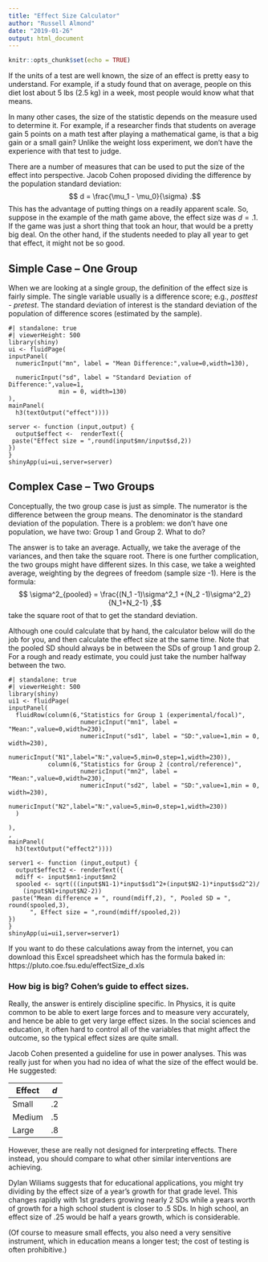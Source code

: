 ```yaml
---
title: "Effect Size Calculator"
author: "Russell Almond"
date: "2019-01-26"
output: html_document
---
```


```r
knitr::opts_chunk$set(echo = TRUE)
```

If the units of a test are well known, the size of an effect is pretty easy to understand. For example, if a study found that on average, people on this diet lost about 5 lbs (2.5 kg) in a week, most people would know what that means.

In many other cases, the size of the statistic depends on the measure
used to determine it. For example, if a researcher finds that students
on average gain 5 points on a math test after playing a mathematical
game, is that a big gain or a small gain? Unlike the weight loss
experiment, we don't have the experience with that test to judge.

There are a number of measures that can be used to put the size of the
effect into perspective. Jacob Cohen proposed dividing the difference
by the population standard deviation: $$ d = \frac{\mu_1 -
\mu_0}{\sigma} .$$ This has the advantage of putting things on a
readily apparent scale. So, suppose in the example of the math game
above, the effect size was $d=.1$. If the game was just a short thing
that took an hour, that would be a pretty big deal. On the other hand,
if the students needed to play all year to get that effect, it might
not be so good.

## Simple Case -- One Group

When we are looking at a single group, the definition of the effect
size is fairly simple. The single variable usually is a difference
score; e.g., *posttest - pretest*. The standard deviation of interest
is the standard deviation of the population of difference scores
(estimated by the sample).

```shinylive-r
#| standalone: true
#| viewerHeight: 500
library(shiny)
ui <- fluidPage(
inputPanel(
  numericInput("mn", label = "Mean Difference:",value=0,width=130),
  
  numericInput("sd", label = "Standard Deviation of Difference:",value=1,
              min = 0, width=130)
),
mainPanel(
  h3(textOutput("effect"))))

server <- function (input,output) {
  output$effect <-  renderText({
 paste("Effect size = ",round(input$mn/input$sd,2))
})
}
shinyApp(ui=ui,server=server)
```

## Complex Case -- Two Groups

Conceptually, the two group case is just as simple. The numerator is
the difference between the group means. The denominator is the
standard deviation of the population. There is a problem: we don't
have one population, we have two: Group 1 and Group 2. What to do?

The answer is to take an average. Actually, we take the average of the
variances, and then take the square root. There is one further
complication, the two groups might have different sizes. In this case,
we take a weighted average, weighting by the degrees of freedom
(sample size -1). Here is the formula: $$ \sigma^2_{pooled} =
\frac{(N_1 -1)\sigma^2_1 +(N_2 -1)\sigma^2_2}{N_1+N_2-1} ,$$ take the
square root of that to get the standard deviation.

Although one could calculate that by hand, the calculator below will
do the job for you, and then calculate the effect size at the same
time. Note that the pooled SD should always be in between the SDs of
group 1 and group 2. For a rough and ready estimate, you could just
take the number halfway between the two.

```shinylive-r
#| standalone: true
#| viewerHeight: 500
library(shiny)
ui1 <- fluidPage(
inputPanel(
  fluidRow(column(6,"Statistics for Group 1 (experimental/focal)",
                    numericInput("mn1", label = "Mean:",value=0,width=230),
                    numericInput("sd1", label = "SD:",value=1,min = 0, width=230),
                    numericInput("N1",label="N:",value=5,min=0,step=1,width=230)),
           column(6,"Statistics for Group 2 (control/reference)",
                    numericInput("mn2", label = "Mean:",value=0,width=230),
                    numericInput("sd2", label = "SD:",value=1,min = 0, width=230),
                    numericInput("N2",label="N:",value=5,min=0,step=1,width=230))
  )
                    
),
,
mainPanel(
  h3(textOutput("effect2"))))

server1 <- function (input,output) {
  output$effect2 <- renderText({
  mdiff <- input$mn1-input$mn2
  spooled <- sqrt(((input$N1-1)*input$sd1^2+(input$N2-1)*input$sd2^2)/
    (input$N1+input$N2-2))
 paste("Mean difference = ", round(mdiff,2), ", Pooled SD = ", round(spooled,3),
      ", Effect size = ",round(mdiff/spooled,2))
})
}
shinyApp(ui=ui1,server=server1)
```

If you want to do these calculations away from the internet, you can download this Excel spreadsheet which has the formula baked in: https://pluto.coe.fsu.edu/effectSize_d.xls

### How big is big? Cohen's guide to effect sizes.

Really, the answer is entirely discipline specific. In Physics, it is
quite common to be able to exert large forces and to measure very
accurately, and hence be able to get very large effect sizes. In the
social sciences and education, it often hard to control all of the
variables that might affect the outcome, so the typical effect sizes
are quite small.

Jacob Cohen presented a guideline for use in power analyses. This was
really just for when you had no idea of what the size of the effect
would be. He suggested:

| Effect | *d* |
|--------|-----|
| Small  | .2  |
| Medium | .5  |
| Large  | .8  |

However, these are really not designed for interpreting effects. There
instead, you should compare to what other similar interventions are
achieving.

Dylan Wiliams suggests that for educational applications, you might
try dividing by the effect size of a year's growth for that grade
level. This changes rapidly with 1st graders growing nearly 2 SDs
while a years worth of growth for a high school student is closer to
.5 SDs. In high school, an effect size of .25 would be half a years
growth, which is considerable.

(Of course to measure small effects, you also need a very sensitive
instrument, which in education means a longer test; the cost of
testing is often prohibitive.)
